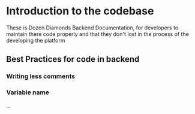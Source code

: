 # Introduction to the codebase

These is Dozen Diamonds Backend Documentation, for developers to maintain there code properly and that they don't lost in the process of the developing the platform

## Best Practices for code in backend

### Writing less comments

### Variable name

...
